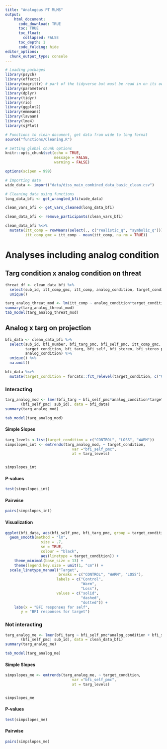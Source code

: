 ```yaml
---
title: "Analogous PT MLMS"
output: 
    html_document:
      code_download: TRUE
      toc: TRUE
      toc_float:
        collapsed: FALSE
      toc_depth: 1
      code_folding: hide
editor_options: 
  chunk_output_type: console
---
```


```r
# Loading packages
library(psych)
library(effects)
library(magrittr) # part of the tidyverse but must be read in on its own
library(parameters)
library(dplyr)
library(tidyr)
library(rio)
library(ggplot2)
library(emmeans)
library(lavaan)
library(lme4)
library(sjPlot)

# Functions to clean document, get data from wide to long format
source("functions/Cleaning.R")

# Setting global chunk options
knitr::opts_chunk$set(echo = TRUE,
                      message = FALSE,
                      warning = FALSE)

options(scipen = 999)

# Importing data
wide_data <- import("data/diss_main_combined_data_basic_clean.csv")

# Cleaning data using functions
long_data_bfi <- get_wrangled_bfi(wide_data)

clean_vars_bfi <- get_vars_cleaned(long_data_bfi)

clean_data_bfi <- remove_participants(clean_vars_bfi)

clean_data_bfi %<>%    
  mutate(itt_comp = rowMeans(select(., c("realistic_q", "symbolic_q"))),
         itt_comp_gmc = itt_comp - mean(itt_comp, na.rm = TRUE))
```

# Analyses including analog condition {.tabset .tabset-fade .tabset-pills}

## Targ condition x analog condition on threat

```r
threat_df <- clean_data_bfi %>% 
  select(sub_id, itt_comp_gmc, itt_comp, analog_condition, target_condition) %>% 
  unique()
```

```r
targ_analog_threat_mod <- lm(itt_comp ~ analog_condition*target_condition, data = threat_df)
summary(targ_analog_threat_mod)
tab_model(targ_analog_threat_mod)
```

## Analog x targ on projection

```r
bfi_data <- clean_data_bfi %>% 
  select(sub_id, bfi_number, bfi_targ_pmc, bfi_self_pmc, itt_comp_gmc,
         target_condition, bfi_targ, bfi_self, bfi_stereo, bfi_stereo_pmc,
         analog_condition) %>% 
  unique() %>% 
  na.omit() 

bfi_data %<>% 
  mutate(target_condition = forcats::fct_relevel(target_condition, c("CONTROL", "WARM", "LOSS")))
```

### Interacting

```r
targ_analog_mod <- lmer(bfi_targ ~ bfi_self_pmc*analog_condition*target_condition +
       (bfi_self_pmc| sub_id), data = bfi_data)
summary(targ_analog_mod)

tab_model(targ_analog_mod)
```

#### Simple Slopes

```r
targ_levels <-list(target_condition = c("CONTROL", "LOSS", "WARM"))
simpslopes_int <- emtrends(targ_analog_mod, ~ target_condition,
                              var ="bfi_self_pmc",
                              at = targ_levels)


simpslopes_int
```

#### P-values

```r
test(simpslopes_int)
```

#### Pairwise

```r
pairs(simpslopes_int)
```

#### Visualization

```r
ggplot(bfi_data, aes(bfi_self_pmc, bfi_targ_pmc, group = target_condition)) +
  geom_smooth(method = "lm", 
                size = .7, 
                se = TRUE,
                colour = "black", 
                aes(linetype = target_condition)) +
    theme_minimal(base_size = 13) +
    theme(legend.key.size = unit(1, "cm")) +
  scale_linetype_manual("Target",
                        breaks = c("CONTROL", "WARM", "LOSS"), 
                       labels = c("Control",
                                  "Warm",
                                  "Loss"),
                       values = c("solid",
                                  "dashed",
                                  "dotted")) +
    labs(x = "BFI responses for self",
       y = "BFI responses for target")
```

### Not interacting

```r
targ_analog_me <- lmer(bfi_targ ~ bfi_self_pmc*analog_condition + bfi_self_pmc*target_condition +
       (bfi_self_pmc| sub_id), data = clean_data_bfi)
summary(targ_analog_me)

tab_model(targ_analog_me)
```

#### Simple Slopes

```r
simpslopes_me <- emtrends(targ_analog_me, ~ target_condition,
                              var ="bfi_self_pmc",
                              at = targ_levels)


simpslopes_me
```

#### P-values

```r
test(simpslopes_me)
```

#### Pairwise

```r
pairs(simpslopes_me)
```

